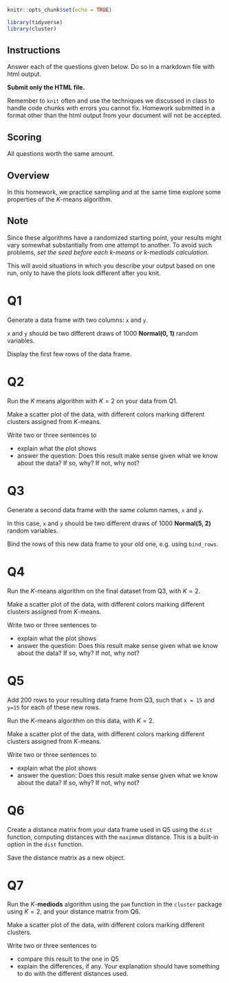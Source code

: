 ```r
knitr::opts_chunk$set(echo = TRUE)
```

```r
library(tidyverse)
library(cluster)
```


## Instructions
Answer each of the questions given below. Do so in a markdown file with html output.

**Submit only the HTML file.** 

Remember to `knit` often and use the techniques we discussed in class to handle code chunks with errors you cannot fix. Homework submitted in a format other than the html output from your document will not be accepted.

## Scoring
All questions worth the same amount.

## Overview
In this homework, we practice sampling and at the same time explore some properties of the $K$-means algorithm.

## Note
Since these algorithms have a randomized starting point, your results might vary somewhat substantially from one attempt to another. To avoid such problems, *set the seed before each k-means or k-mediods calculation.*

This will avoid situations in which you describe your output based on one run, only to have the plots look different after you knit.


# Q1
Generate a data frame with two columns: `x` and `y`.

`x` and `y` should be two different draws of 1000 **Normal(0, 1)** random variables.

Display the first few rows of the data frame.

# Q2
Run the $K$ means algorithm with $K=2$ on your data from Q1.

Make a scatter plot of the data, with different colors marking different clusters assigned from $K$-means.

Write two or three sentences to

- explain what the plot shows
- answer the question: Does this result make sense given what we know about the data? If so, why? If not, why not?

# Q3
Generate a second data frame with the same column names, `x` and `y`.

In this case, `x` and `y` should be two different draws of 1000 **Normal(5, 2)** random variables.

Bind the rows of this new data frame to your old one, e.g. using `bind_rows`.

# Q4
Run the $K$-means algorithm on the final dataset from Q3, with $K = 2$.

Make a scatter plot of the data, with different colors marking different clusters assigned from $K$-means.

Write two or three sentences to

- explain what the plot shows
- answer the question: Does this result make sense given what we know about the data? If so, why? If not, why not?

# Q5
Add 200 rows to your resulting data frame from Q3, such that `x = 15` and `y=15` for each of these new rows.

Run the $K$-means algorithm on this data, with $K = 2$.

Make a scatter plot of the data, with different colors marking different clusters assigned from $K$-means.

Write two or three sentences to

- explain what the plot shows
- answer the question: Does this result make sense given what we know about the data? If so, why? If not, why not?

# Q6
Create a distance matrix from your data frame used in Q5 using the `dist` function, computing distances with the `maximmum` distance. This is a built-in option in the `dist` function.

Save the distance matrix as a new object.

# Q7
Run the $K$-**mediods** algorithm using the `pam` function in the `cluster` package using $K=2$, and your distance matrix from Q6.

Make a scatter plot of the data, with different colors marking different clusters.

Write two or three sentences to

- compare this result to the one in Q5
- explain the differences, if any. Your explanation should have something to do with the different distances used.




